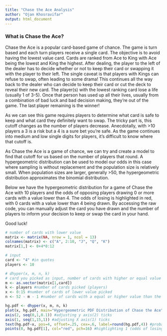 ---
title: "Chase the Ace Analysis"
author: "Ojan Khosravifar"
output: html_document
---

### What is Chase the Ace?

Chase the Ace is a popular card-based game of chance. The game is turn based and each turn players receive a single card. The objective is to avoid having the lowest value card. Cards are ranked from Ace to King with Ace being the lowest and King the highest. After dealing, the player to the left of the dealer has to decide whether or not to keep their card or swapping it with the player to their left. The single caveat is that players with Kings can refuse to swap, often leading to some drama! This continues all the way back to the dealer who can decide to keep their card or cut the deck to reveal their new card. The player(s) with the lowest ranking card lose a life (usually 1 of 3-5). Once that person has used up all their lives, usually from a combination of bad luck and bad decision making, they're out of the game. The last player remaining is the winner!

As we can see this game requires players to determine what card is safe to keep and what card they definitely want to swap. The tricky part is, this cutoff changes as the number of players decrease. Anecdotally, with >10 players a 3 is a risk but a 4 is a sure bet you're safe. As the game continues into medium and low single digits for players, it's difficult to know where that cutoff is. 

As Chase the Ace is a game of chance, we can try and create a model to find that cutoff for us based on the number of players that round. A hypergeometric distribution can be used to model our odds in this case where sampling is without replacement and the population size is relatively small. When population sizes are larger, generally >50, the hypergeometric distribution approximates the binomial distribution.

Below we have the hypergeometric distribution for a game of Chase the Ace with 10 players and the odds of opposing players drawing 0 or more cards with a value lower than 4. The odds of losing is highlighted in red, with 0 cards with a value lower than 4 being drawn. By accessing the raw code, you can manually adjust the card you have drawn and the number of players to inform your decision to keep or swap the card in your hand.

Good luck!

```{r echo=F}
# number of cards with lower value
matrix <- matrix(NA, nrow = 1, ncol = 13)
colnames(matrix) <- c("A", 2:10, "J", "Q", "K")
matrix[1,] <- 0+4*0:12

# input
card <- "4" #in quotes
players <- 10

# dhyper(x, m, n, k)
# card you picked as input, number of cards with higher or equal value as m
m <- as.vector(matrix[1,card])
k <- players #number of cards picked (players)
x <- 0:15 #number of cards of lower value picked
n <- 52 - m - 1 #number of cards with a equal or higher value than the card you picked; - 1 for your card

hg.pdf <- dhyper(x, m, n, k)
plot(x, hg.pdf, main="Hypergeometric PDF Distribution of Chase the Ace", ylab=paste("Probability with", players, "Players", sep = " "), xlab=paste("Number of Cards of Lower Value than", card, sep = " "), ylim=c(0,1), xlim=c(0,15.5), pch=16)
axis(2, seq(0,1,0.1)) #adjusting y axis(2) ticks
axis(1, seq(1,15,1)) #adjusting X axis(1) ticks
text(hg.pdf~x, pos=4, offset=.25, cex=.6, label=round(hg.pdf,4)) #probability labels for each card
points(0, hg.pdf[1], col="red", pch=16) #highlighting 1 (odds of losing)
```